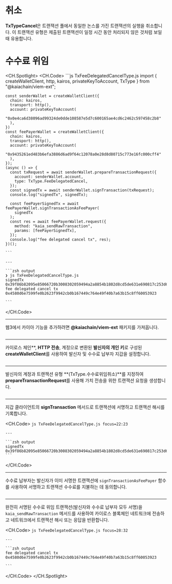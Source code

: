 # 취소

**TxTypeCancel**은 트랜잭션 풀에서 동일한 논스를 가진 트랜잭션의 실행을 취소합니다. 이 트랜잭션 유형은 제출된 트랜잭션이 일정 시간 동안 처리되지 않은 것처럼 보일 때 유용합니다.

# 수수료 위임

<CH.Spotlight>
  <CH.Code>
    ```js TxFeeDelegatedCancelType.js
    import { createWalletClient, http, kairos, privateKeyToAccount, TxType } from "@kaiachain/viem-ext";

    const senderWallet = createWalletClient({
      chain: kairos,
      transport: http(),
      account: privateKeyToAccount(
        "0x0e4ca6d38096ad99324de0dde108587e5d7c600165ae4cd6c2462c597458c2b8"
      ),
    })
    const feePayerWallet = createWalletClient({
      chain: kairos,
      transport: http(),
      account: privateKeyToAccount(
        "0x9435261ed483b6efa3886d6ad9f64c12078a0e28d8d80715c773e16fc000cff4"
      ),
    });
    (async () => {
      const txRequest = await senderWallet.prepareTransactionRequest({
        account: senderWallet.account,
        type: TxType.FeeDelegatedCancel,
      });
      const signedTx = await senderWallet.signTransaction(txRequest);
      console.log("signedTx", signedTx);

      const feePayerSignedTx = await feePayerWallet.signTransactionAsFeePayer(
        signedTx
      );
      const res = await feePayerWallet.request({
        method: "kaia_sendRawTransaction",
        params: [feePayerSignedTx],
      });
      console.log("fee delegated cancel tx", res);
    })();

    ```

    ---

    ```zsh output
    ❯ js TxFeeDelegatedCancelType.js
    signedTx 0x39f86b82095e85066720b3008302059494a2a8854b1802d8cd5de631e690817c253d6a9153f847f8458207f6a0e203205f0f0728d964f8da4a8f891b63d2140c9a0144d33a9a682be1db90c212a05a3999602aeefda3cabbf0af3a935b85a9c5e94ffa3c00c8def218a121281343
    fee delegated cancel tx 0x4580d6e7599fe0b2623f9942cb0b167449c764e49f40b7a63b15c8ff60053923

    ```
  </CH.Code>

  ---

  웹3에서 카이아 기능을 추가하려면 **@kaiachain/viem-ext** 패키지를 가져옵니다.

  ```js TxFeeDelegatedCancelType.js focus=1
  ```

  ---

  카이로스 체인\*\*, **HTTP 전송**, 계정으로 변환된 **발신자의 개인 키**로 구성된 **createWalletClient**를 사용하여 발신자 및 수수료 납부자 지갑을 설정합니다.

  ```js TxFeeDelegatedCancelType.js focus=3:16
  ```

  ---

  발신자의 계정과 트랜잭션 유형 \*\*(TxType.수수료위임취소)\*\*를 지정하여 **prepareTransactionRequest**를 사용해 가치 전송을 위한 트랜잭션 요청을 생성합니다.

  ```js TxFeeDelegatedCancelType.js focus=18:21
  ```

  ---

  지갑 클라이언트의 **signTransaction** 메서드로 트랜잭션에 서명하고 트랜잭션 해시를 기록합니다.

  <CH.Code>
    ```js TxFeeDelegatedCancelType.js focus=22:23
    ```

    ---

    ```zsh output
    signedTx 0x39f86b82095e85066720b3008302059494a2a8854b1802d8cd5de631e690817c253d6a9153f847f8458207f6a0e203205f0f0728d964f8da4a8f891b63d2140c9a0144d33a9a682be1db90c212a05a3999602aeefda3cabbf0af3a935b85a9c5e94ffa3c00c8def218a121281343
    ```
  </CH.Code>

  ---

  수수료 납부자는 발신자가 이미 서명한 트랜잭션에 `signTransactionAsFeePayer` 함수를 사용하여 서명하고 트랜잭션 수수료를 지불하는 데 동의합니다.

  ```js TxFeeDelegatedCancelType.js focus=25:27
  ```

  ---

  완전히 서명된 수수료 위임 트랜잭션(발신자와 수수료 납부자 모두 서명)을 `kaia_sendRawTransaction` 메서드를 사용하여 카이로스 블록체인 네트워크에 전송하고 네트워크에서 트랜잭션 해시 또는 응답을 반환합니다.

  <CH.Code>
    ```js TxFeeDelegatedCancelType.js focus=28:32
    ```

    ---

    ```zsh output
    fee delegated cancel tx 0x4580d6e7599fe0b2623f9942cb0b167449c764e49f40b7a63b15c8ff60053923

    ```
  </CH.Code>
</CH.Spotlight>
